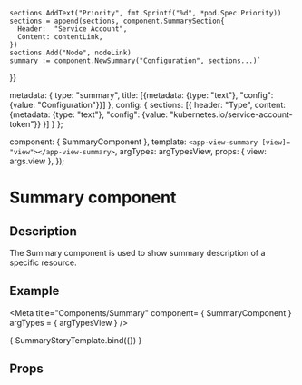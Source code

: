 
    sections.AddText("Priority", fmt.Sprintf("%d", *pod.Spec.Priority))
    sections = append(sections, component.SummarySection{
      Header:  "Service Account",
      Content: contentLink,
    })
    sections.Add("Node", nodeLink)
    summary := component.NewSummary("Configuration", sections...)`
}}

  metadata: {
    type: "summary",
    title: [{metadata: {type: "text"}, "config": {value: "Configuration"}}]
  },
  config: {
    sections: [{
      header: "Type",
      content: {metadata: {type: "text"}, "config": {value: "kubernetes.io/service-account-token"}}
    }]
  }
};

  component: { SummaryComponent },
  template: `<app-view-summary [view]= "view"></app-view-summary>`,
  argTypes: argTypesView,
  props: { view: args.view },
});

<h1>Summary component</h1>
<h2>Description</h2>

<p>The Summary component is used to show summary description of a specific resource.</p>
<h2>Example</h2>

<Meta title="Components/Summary"
      component= { SummaryComponent }
      argTypes = { argTypesView }
/>

<Canvas withToolbar>
  <Story name="Summary component"
         parameters={{ docs: summaryDocs }}
         args= {{ view: summaryView }}>
    { SummaryStoryTemplate.bind({}) }
  </Story>
</Canvas>

<h2>Props</h2>
<ArgsTable story = "Summary component" />
